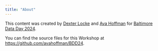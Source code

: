 ```yaml
---
title: "About"
---
```


This content was created by [Dexter Locke](https://github.com/DHLocke) and [Ava Hoffman](https://github.com/avahoffman) for [Baltimore Data Day 2024](https://bniajfi.org/data_day/).

You can find the source files for this Workshop at <https://github.com/avahoffman/BDD24>.
